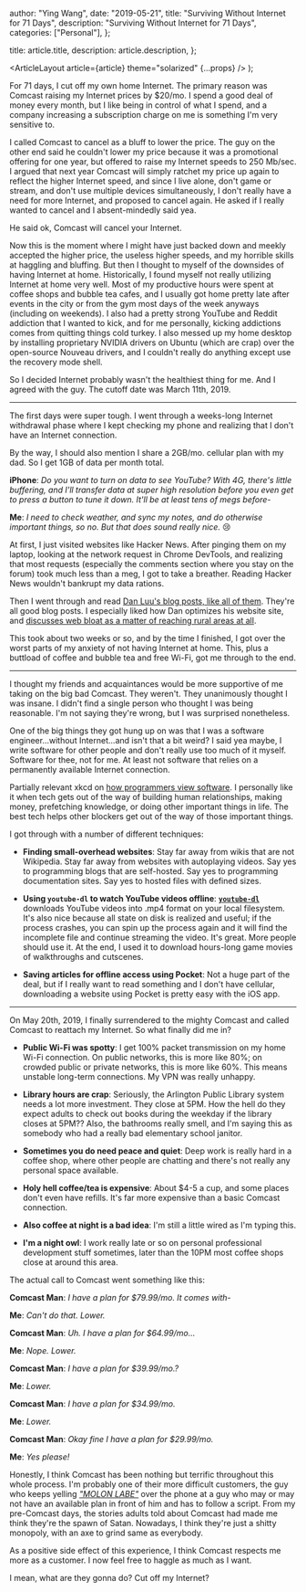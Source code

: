 
  author: "Ying Wang",
  date: "2019-05-21",
  title: "Surviving Without Internet for 71 Days",
  description: "Surviving Without Internet for 71 Days",
  categories: ["Personal"],
};

  title: article.title,
  description: article.description,
};

  <ArticleLayout article={article} theme="solarized" {...props} />
);

For 71 days, I cut off my own home Internet. The primary reason was Comcast
raising my Internet prices by \$20/mo. I spend a good deal of money every month,
but I like being in control of what I spend, and a company increasing a
subscription charge on me is something I'm very sensitive to.

I called Comcast to cancel as a bluff to lower the price. The guy on the other
end said he couldn't lower my price because it was a promotional offering for
one year, but offered to raise my Internet speeds to 250 Mb/sec. I argued that
next year Comcast will simply ratchet my price up again to reflect the higher
Internet speed, and since I live alone, don't game or stream, and don't use
multiple devices simultaneously, I don't really have a need for more Internet,
and proposed to cancel again. He asked if I really wanted to cancel and I
absent-mindedly said yea.

He said ok, Comcast will cancel your Internet.

Now this is the moment where I might have just backed down and meekly accepted
the higher price, the useless higher speeds, and my horrible skills at haggling
and bluffing. But then I thought to myself of the downsides of having Internet
at home. Historically, I found myself not really utilizing Internet at home very
well. Most of my productive hours were spent at coffee shops and bubble tea
cafes, and I usually got home pretty late after events in the city or from the
gym most days of the week anyways (including on weekends). I also had a pretty
strong YouTube and Reddit addiction that I wanted to kick, and for me
personally, kicking addictions comes from quitting things cold turkey. I also
messed up my home desktop by installing proprietary NVIDIA drivers on Ubuntu
(which are crap) over the open-source Nouveau drivers, and I couldn't really do
anything except use the recovery mode shell.

So I decided Internet probably wasn't the healthiest thing for me. And I agreed
with the guy. The cutoff date was March 11th, 2019.

---

The first days were super tough. I went through a weeks-long Internet withdrawal
phase where I kept checking my phone and realizing that I don't have an Internet
connection.

By the way, I should also mention I share a 2GB/mo. cellular plan with my dad.
So I get 1GB of data per month total.

**iPhone**: _Do you want to turn on data to see YouTube? With 4G, there's little
buffering, and I'll transfer data at super high resolution before you even get
to press a button to tune it down. It'll be at least tens of megs before-_

**Me**: _I need to check weather, and sync my notes, and do otherwise important
things, so no. But that does sound really nice._ :cry:

At first, I just visited websites like Hacker News. After pinging them on my
laptop, looking at the network request in Chrome DevTools, and realizing that
most requests (especially the comments section where you stay on the forum) took
much less than a meg, I got to take a breather. Reading Hacker News wouldn't
bankrupt my data rations.

Then I went through and read [Dan Luu's blog posts, like all of
them](https://danluu.com). They're all good blog posts. I especially liked how
Dan optimizes his website site, and [discusses web bloat as a matter of reaching
rural areas at all](https://danluu.com/web-bloat/).

This took about two weeks or so, and by the time I finished, I got over the
worst parts of my anxiety of not having Internet at home. This, plus a buttload
of coffee and bubble tea and free Wi-Fi, got me through to the end.

---

I thought my friends and acquaintances would be more supportive of me taking on
the big bad Comcast. They weren't. They unanimously thought I was insane. I
didn't find a single person who thought I was being reasonable. I'm not saying
they're wrong, but I was surprised nonetheless.

One of the big things they got hung up on was that I was a software
engineer...without Internet...and isn't that a bit weird? I said yea maybe, I
write software for other people and don't really use too much of it myself.
Software for thee, not for me. At least not software that relies on a
permanently available Internet connection.

Partially relevant xkcd on [how programmers view
software](https://xkcd.com/2030/). I personally like it when tech gets out of
the way of building human relationships, making money, prefetching knowledge, or
doing other important things in life. The best tech helps other blockers get out
of the way of those important things.

I got through with a number of different techniques:

- **Finding small-overhead websites**: Stay far away from wikis that are not
  Wikipedia. Stay far away from websites with autoplaying videos. Say yes to
  programming blogs that are self-hosted. Say yes to programming documentation
  sites. Say yes to hosted files with defined sizes.

- **Using `youtube-dl` to watch YouTube videos offline**:
  [**`youtube-dl`**](https://github.com/rg3/youtube-dl) downloads YouTube videos
  into .mp4 format on your local filesystem. It's also nice because all state on
  disk is realized and useful; if the process crashes, you can spin up the
  process again and it will find the incomplete file and continue streaming the
  video. It's great. More people should use it. At the end, I used it to
  download hours-long game movies of walkthroughs and cutscenes.

- **Saving articles for offline access using Pocket**: Not a huge part of the
  deal, but if I really want to read something and I don't have cellular,
  downloading a website using Pocket is pretty easy with the iOS app.

---

On May 20th, 2019, I finally surrendered to the mighty Comcast and called
Comcast to reattach my Internet. So what finally did me in?

- **Public Wi-Fi was spotty**: I get 100% packet transmission on my home Wi-Fi
  connection. On public networks, this is more like 80%; on crowded public or
  private networks, this is more like 60%. This means unstable long-term
  connections. My VPN was really unhappy.

- **Library hours are crap**: Seriously, the Arlington Public Library system
  needs a lot more investment. They close at 5PM. How the hell do they expect
  adults to check out books during the weekday if the library closes at 5PM??
  Also, the bathrooms really smell, and I'm saying this as somebody who had a
  really bad elementary school janitor.

- **Sometimes you do need peace and quiet**: Deep work is really hard in a
  coffee shop, where other people are chatting and there's not really any
  personal space available.

- **Holy hell coffee/tea is expensive**: About \$4-5 a cup, and some places
  don't even have refills. It's far more expensive than a basic Comcast
  connection.

- **Also coffee at night is a bad idea**: I'm still a little wired as I'm typing
  this.

- **I'm a night owl**: I work really late or so on personal professional
  development stuff sometimes, later than the 10PM most coffee shops close at
  around this area.

The actual call to Comcast went something like this:

**Comcast Man**: _I have a plan for \$79.99/mo. It comes with-_

**Me**: _Can't do that. Lower._

**Comcast Man**: _Uh. I have a plan for \$64.99/mo..._

**Me**: _Nope. Lower._

**Comcast Man**: _I have a plan for \$39.99/mo.?_

**Me**: _Lower._

**Comcast Man**: _I have a plan for \$34.99/mo._

**Me**: _Lower._

**Comcast Man**: _Okay fine I have a plan for \$29.99/mo._

**Me**: _Yes please!_

Honestly, I think Comcast has been nothing but terrific throughout this whole
process. I'm probably one of their more difficult customers, the guy who keeps
yelling [_"MOLON LABE"_](https://en.wikipedia.org/wiki/Molon_labe) over the
phone at a guy who may or may not have an available plan in front of him and has
to follow a script. From my pre-Comcast days, the stories adults told about
Comcast had made me think they're the spawn of Satan. Nowadays, I think they're
just a shitty monopoly, with an axe to grind same as everybody.

As a positive side effect of this experience, I think Comcast respects me more
as a customer. I now feel free to haggle as much as I want.

I mean, what are they gonna do? Cut off my Internet?
